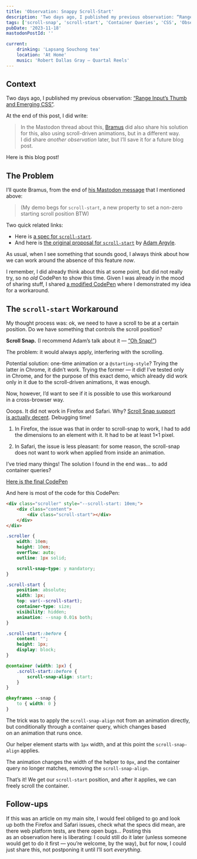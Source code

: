 ```yaml
---
title: 'Observation: Snappy Scroll-Start'
description: 'Two days ago, I published my previous observation: “Range Input’s Thumb and Emerging CSS”, where I promised to share another observation later. Here it is! In it, I would share how we can work around the absence of the scroll-start property.'
tags: ['scroll-snap', 'scroll-start', 'Container Queries', 'CSS', 'Observation']
pubDate: '2023-11-18'
mastodonPostId: ''

current:
	drinking: 'Lapsang Souchong tea'
	location: 'At Home'
	music: 'Robert Dallas Gray — Quartal Reels'
---
```


## Context

Two days ago, I published my previous observation: [“Range Input’s Thumb and Emerging CSS”](/input-range-thumb).

At the end of this post, I did write:

> In the Mastodon thread about this, [Bramus](https://www.bram.us/) did also share his solution for this, also using scroll-driven animations, but in a different way. I did share _another observation_ later, but I’ll save it for a future blog post.

Here is this blog post!

## The Problem

I’ll quote Bramus, from the end of [his Mastodon message](https://front-end.social/@bramus/111414355820949700) that I mentioned above:

> (My demo begs for `scroll-start`, a new property to set a non-zero starting scroll position BTW)

Two quick related links:

- Here is [a spec for `scroll-start`](https://drafts.csswg.org/css-scroll-snap-2/#scroll-start).
- And here is [the original proposal for `scroll-start`](https://github.com/w3c/csswg-drafts/issues/6986) by [Adam Argyle](https://nerdy.dev/).

As usual, when I see something that sounds good, I always think about how we can work around the absence of this feature _now_.

I remember, I did already think about this at some point, but did not really try, so no _old_ CodePen to show this time. Given I was already in the mood of sharing stuff, I shared [a modified CodePen](https://codepen.io/kizu/pen/gOqGBow) where I demonstrated my idea for a workaround.

## The `scroll-start` Workaround

My thought process was: ok, we need to have a scroll to be at a certain position. Do we have something that controls the scroll position?

**Scroll Snap.** (I recommend Adam’s talk about it — [“Oh Snap!”](https://www.youtube.com/watch?v=34zcWFLCDIc))

The problem: it would always apply, interfering with the scrolling.

Potential solution: one-time animation or a `@starting-style`? Trying the latter in Chrome, it didn’t work. Trying the former — it did! I’ve tested only in Chrome, and for the purpose of this exact demo, which already did work only in it due to the scroll-driven animations, it was enough.

Now, however, I’d want to see if it is possible to use this workaround in a cross-browser way.

Ooops. It did not work in Firefox and Safari. Why? [Scroll Snap support is actually decent](https://caniuse.com/css-snappoints). Debugging time!

1. In Firefox, the issue was that in order to scroll-snap to work, I had to add the dimensions to an element with it. It had to be at least 1×1 pixel.

2. In Safari, the issue is less pleasant: for some reason, the scroll-snap does not want to work when applied from inside an animation.

I’ve tried many things! The solution I found in the end was… to add container queries?

[Here is the final CodePen](https://codepen.io/kizu/pen/JjxMLVG)

And here is most of the code for this CodePen:

```html
<div class="scroller" style="--scroll-start: 10em;">
	<div class="content">
		<div class="scroll-start"></div>
	</div>
</div>
```

```css
.scroller {
	width: 10em;
	height: 10em;
	overflow: auto;
	outline: 1px solid;

	scroll-snap-type: y mandatory;
}

.scroll-start {
	position: absolute;
	width: 1px;
	top: var(--scroll-start);
	container-type: size;
	visibility: hidden;
	animation: --snap 0.01s both;
}

.scroll-start::before {
	content: "";
	height: 1px;
	display: block;
}

@container (width: 1px) {
	.scroll-start::before {
		scroll-snap-align: start;
	}
}

@keyframes --snap {
	to { width: 0 }
}
```

The trick was to apply the `scroll-snap-align` not from an animation directly, but conditionally through a container query, which changes based on an animation that runs once.

Our helper element starts with `1px` width, and at this point the `scroll-snap-align` applies.

The animation changes the width of the helper to `0px`, and the container query no longer matches, removing the `scroll-snap-align`.

That’s it! We get our `scroll-start` position, and after it applies, we can freely scroll the container.

## Follow-ups

If this was an article on my main site, I would feel obliged to go and look up both the Firefox and Safari issues, check what the specs did mean, are there web platform tests, are there open bugs… Posting this as an observation here is liberating: I could still do it later (unless someone would get to do it first — you’re welcome, by the way), but for now, I could just share this, not postponing it until I’ll sort _everything_.
